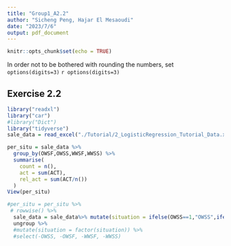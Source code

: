 ```yaml
---
title: "Group1_A2.2"
author: "Sicheng Peng, Hajar El Mesaoudi"
date: "2023/7/6"
output: pdf_document
---
```


```r
knitr::opts_chunk$set(echo = TRUE)
```

In order not to be bothered with rounding the numbers, set `options(digits=3)`
`r options(digits=3)`

## Exercise 2.2
```r
library("readxl")
library("car")
#library("Dict")
library("tidyverse")
sale_data = read_excel("./Tutorial/2_LogisticRegression_Tutorial_Data.xlsx")
```


```r
per_situ = sale_data %>%
  group_by(OWSF,OWSS,WWSF,WWSS) %>%
  summarise(
    count = n(), 
    act = sum(ACT), 
    rel_act = sum(ACT/n())
  )
View(per_situ)
```



```r
#per_situ = per_situ %>%
 # rowwise() %>%
  sale_data = sale_data%>% mutate(situation = ifelse(OWSS==1,"OWSS",ifelse(OWSF==1,"OWSF",ifelse(WWSF==1,"WWSF","WWSS"))))
  ungroup %>%
  #mutate(situation = factor(situation)) %>%
  #select(-OWSS, -OWSF, -WWSF, -WWSS)
```



